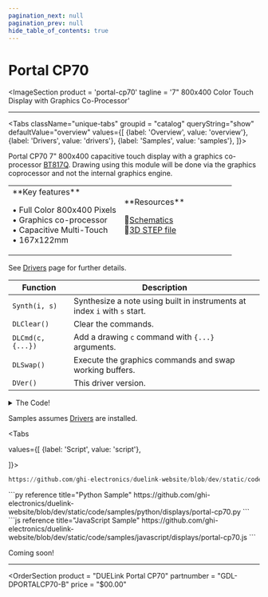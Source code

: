 ```yaml
---
pagination_next: null
pagination_prev: null
hide_table_of_contents: true
---
```



# Portal CP70

<ImageSection
    product = 'portal-cp70'
    tagline = '7" 800x400 Color Touch Display with Graphics Co-Processor'
></ImageSection>

---

<Tabs className="unique-tabs" groupid = "catalog" queryString="show" defaultValue="overview"
  values={[
    {label: 'Overview', value: 'overview'},
    {label: 'Drivers', value: 'drivers'},
    {label: 'Samples', value: 'samples'},
  ]}>

<TabItem value="overview">

Portal CP70 7" 800x400 capacitive touch display with a graphics co-processor [BT817Q](https://brtchip.com/product/bt817q/). Drawing using this module will be done via the graphics coprocessor and not the internal graphics engine.

<table><td width='50%'>
**Key features**

• Full Color 800x400 Pixels<br/>
• Graphics co-processor<br/>
• Capacitive Multi-Touch<br/>
• 167x122mm<br/>

</td><td width='50%'>
**Resources**

📄[Schematics](pathname:///sch/gdl-dportalcp70-b.pdf)<br/>
🔩[3D STEP file](pathname:///3d/gdl-dportalcp70-b.step)<br/>

</td></table>

</TabItem>

<TabItem value="drivers">

See [Drivers](../../engine/drivers) page for further details.


Function | Description
---| ---
`Synth(i, s)` | Synthesize a note using built in instruments at index `i` with `s` start.
`DLClear()` | Clear the commands.
`DLCmd(c, {...})` | Add a drawing `c` command with `{...}` arguments.
`DLSwap()` | Execute the graphics commands and swap working buffers.
`DVer()` | This driver version.

<details>
  <summary>The Code!</summary>


```py reference title="Portal CP70 Driver"
https://github.com/ghi-electronics/duelink-website/blob/dev/static/code/drivers/displays/portal-cp70.txt
```

</details>
</TabItem>

<TabItem value="samples">

Samples assumes [Drivers](../../engine/drivers) are installed.

<Tabs

  values={[
    {label: 'Script', value: 'script'},

]}>

<TabItem value="script">

```py reference title="Script Sample"
https://github.com/ghi-electronics/duelink-website/blob/dev/static/code/samples/script/displays/portal-cp70.txt
```
</TabItem>

<TabItem value="py">
```py reference title="Python Sample"
https://github.com/ghi-electronics/duelink-website/blob/dev/static/code/samples/python/displays/portal-cp70.py
```
</TabItem>

<TabItem value="js">
```js reference title="JavaScript Sample"
https://github.com/ghi-electronics/duelink-website/blob/dev/static/code/samples/javascript/displays/portal-cp70.js
```
</TabItem>
</Tabs>
</TabItem>

<TabItem value="projects">Coming soon!</TabItem>
</Tabs>

---
<OrderSection
    product = "DUELink Portal CP70"
    partnumber = "GDL-DPORTALCP70-B"
    price = "$00.00"
></OrderSection>
